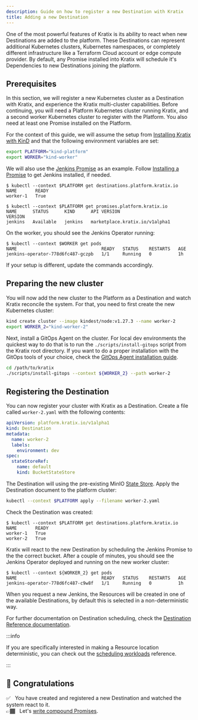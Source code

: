 ```yaml
---
description: Guide on how to register a new Destination with Kratix
title: Adding a new Destination
---
```


One of the most powerful features of Kratix is its ability to react when new
Destinations are added to the platform. These Destinations can represent
additional Kubernetes clusters, Kubernetes namespaces, or completely different
infrastructure like a Terraform Cloud account or edge compute provider. By
default, any Promise installed into Kratix will schedule it's Dependencies to
new Destinations joining the platform.

## Prerequisites

In this section, we will register a new Kubernetes cluster as a Destination with
Kratix, and experience the Kratix multi-cluster capabilities. Before continuing,
you will need a Platform Kubernetes cluster running Kratix, and a second worker
Kubernetes cluster to register with the Platform. You also need at least one
Promise installed on the Platform.

For the context of this guide, we will assume the setup from [Installing Kratix
with KinD](./installing-kratix-others) and that the following environment
variables are set:

```bash
export PLATFORM="kind-platform"
export WORKER="kind-worker"
```

We will also use the [Jenkins
Promise](https://github.com/syntasso/kratix-marketplace/tree/main/jenkins) as an
example. Follow [Installing a Promise](./installing-a-promise) to get Jenkins
installed, if needed.

```shell-session
$ kubectl --context $PLATFORM get destinations.platform.kratix.io
NAME       READY
worker-1   True

$ kubectl --context $PLATFORM get promises.platform.kratix.io
NAME      STATUS      KIND      API VERSION                      VERSION
jenkins   Available   jenkins   marketplace.kratix.io/v1alpha1
```

On the worker, you should see the Jenkins Operator running:

```shell-session
$ kubectl --context $WORKER get pods
NAME                                READY   STATUS    RESTARTS   AGE
jenkins-operator-778d6fc487-gczpb   1/1     Running   0          1h
```

If your setup is different, update the commands accordingly.

## Preparing the new cluster

You will now add the new cluster to the Platform as a Destination and watch
Kratix reconcile the system. For that, you need to first create the new
Kubernetes cluster:

```bash
kind create cluster --image kindest/node:v1.27.3 --name worker-2
export WORKER_2="kind-worker-2"
```

Next, install a GitOps Agent on the cluster. For local dev environments the
quickest way to do that is to run the `./scripts/install-gitops` script from the
Kratix root directory. If you want to do a proper installation with the GitOps
tools of your choice, check the [GitOps Agent installation
guide](/category/installing-gitops-agent).

```bash
cd /path/to/kratix
./scripts/install-gitops --context ${WORKER_2} --path worker-2
```

## Registering the Destination

You can now register your cluster with Kratix as a Destination. Create a file
called `worker-2.yaml` with the following contents:

```yaml title="worker-2.yaml"
apiVersion: platform.kratix.io/v1alpha1
kind: Destination
metadata:
  name: worker-2
  labels:
    environment: dev
spec:
  stateStoreRef:
    name: default
    kind: BucketStateStore
```

The Destination will using the pre-existing MinIO [State Store](/main/reference/statestore/intro).
Apply the Destination document to the platform cluster:

```bash
kubectl --context $PLATFORM apply --filename worker-2.yaml
```

Check the Destination was created:

```shell-session {4}
$ kubectl --context $PLATFORM get destinations.platform.kratix.io
NAME       READY
worker-1   True
worker-2   True
```

Kratix will react to the new Destination by scheduling the Jenkins Promise
to the the correct bucket. After a couple of minutes, you should see the Jenkins Operator
deployed and running on the new worker cluster:

```shell-session {3}
$ kubectl --context ${WORKER_2} get pods
NAME                                READY   STATUS    RESTARTS   AGE
jenkins-operator-778d6fc487-c9w8f   1/1     Running   0          1h
```

When you request a new Jenkins, the Resources will be created in one of the
available Destinations, by default this is selected in a non-deterministic way.

For further documentation on Destination scheduling, check the [Destination Reference
documentation](../reference/destinations/intro).

:::info 

If you are specifically interested in making a Resource location
deterministic, you can check out the [scheduling
workloads](../reference/destinations/multidestination-management#resources)
reference. 

:::

## 🎉 Congratulations

✅&nbsp;&nbsp; You have created and registered a new Destination and watched the system react to it.<br />
👉🏾&nbsp;&nbsp; Let's [write compound Promises](./compound-promises).
